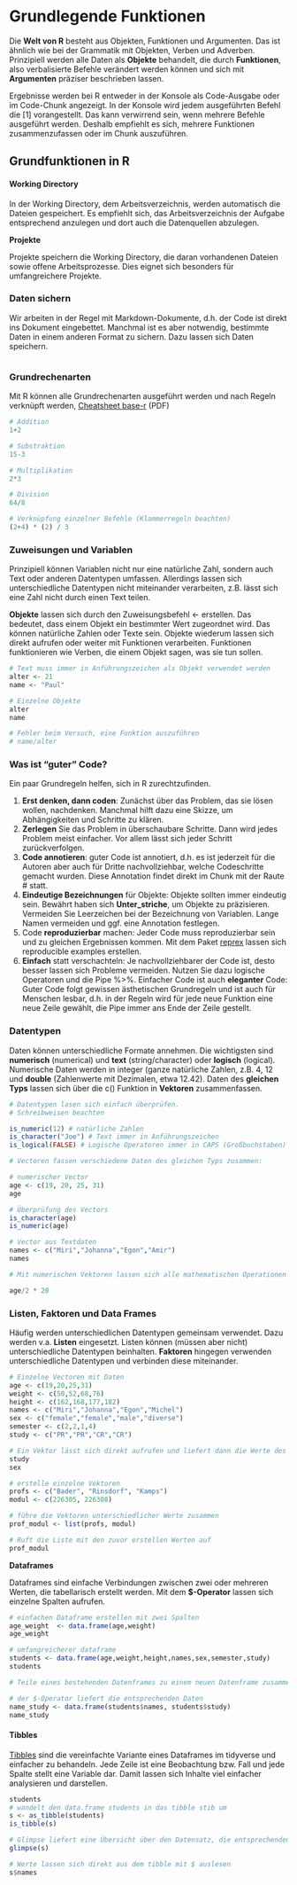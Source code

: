 # Grundlegende Funktionen

Die **Welt von R** besteht aus Objekten, Funktionen und Argumenten. Das
ist ähnlich wie bei der Grammatik mit Objekten, Verben und Adverben.
Prinzipiell werden alle Daten als **Objekte** behandelt, die durch
**Funktionen**, also verbalisierte Befehle verändert werden können und
sich mit **Argumenten** präziser beschrieben lassen.

Ergebnisse werden bei R entweder in der Konsole als Code-Ausgabe oder im
Code-Chunk angezeigt. In der Konsole wird jedem ausgeführten Befehl die
[1] vorangestellt. Das kann verwirrend sein, wenn mehrere Befehle
ausgeführt werden. Deshalb empfiehlt es sich, mehrere Funktionen
zusammenzufassen oder im Chunk auszuführen.

## Grundfunktionen in R

#### Working Directory

In der Working Directory, dem Arbeitsverzeichnis, werden automatisch die
Dateien gespeichert. Es empfiehlt sich, das Arbeitsverzeichnis der
Aufgabe entsprechend anzulegen und dort auch die Datenquellen abzulegen.

**Projekte**

Projekte speichern die Working Directory, die daran vorhandenen Dateien
sowie offene Arbeitsprozesse. Dies eignet sich besonders für
umfangreichere Projekte.

### **Daten sichern**

Wir arbeiten in der Regel mit Markdown-Dokumente, d.h. der Code ist
direkt ins Dokument eingebettet. Manchmal ist es aber notwendig,
bestimmte Daten in einem anderen Format zu sichern. Dazu lassen sich
Daten speichern.

```r

```

### Grundrechenarten

Mit R können alle Grundrechenarten ausgeführt werden und nach Regeln
verknüpft werden, [Cheatsheet
base-r](https://github.com/rstudio/cheatsheets/blob/main/base-r.pdf)
(PDF)

```r

# Addition
1+2

# Substraktion
15-3

# Multiplikation
2*3

# Division
64/8

# Verknüpfung einzelner Befehle (Klammerregeln beachten)
(2+4) * (2) / 3
```

### Zuweisungen und Variablen

Prinzipiell können Variablen nicht nur eine natürliche Zahl, sondern
auch Text oder anderen Datentypen umfassen. Allerdings lassen sich
unterschiedliche Datentypen nicht miteinander verarbeiten, z.B. lässt
sich eine Zahl nicht durch einen Text teilen.

**Objekte** lassen sich durch den Zuweisungsbefehl \<- erstellen. Das
bedeutet, dass einem Objekt ein bestimmter Wert zugeordnet wird. Das
können natürliche Zahlen oder Texte sein. Objekte wiederum lassen sich
direkt aufrufen oder weiter mit Funktionen verarbeiten. Funktionen
funktionieren wie Verben, die einem Objekt sagen, was sie tun sollen.

```r

# Text muss immer in Anführungszeichen als Objekt verwendet werden
alter <- 21
name <- "Paul"

# Einzelne Objekte
alter
name

# Fehler beim Versuch, eine Funktion auszuführen
# name/alter
```

### Was ist "guter" Code?

Ein paar Grundregeln helfen, sich in R zurechtzufinden.

1.  **Erst denken, dann coden**: Zunächst über das Problem, das sie
    lösen wollen, nachdenken. Manchmal hilft dazu eine Skizze, um
    Abhängigkeiten und Schritte zu klären.
2.  **Zerlegen** Sie das Problem in überschaubare Schritte. Dann wird
    jedes Problem meist einfacher. Vor allem lässt sich jeder Schritt
    zurückverfolgen.
3.  **Code annotieren**: guter Code ist annotiert, d.h. es ist jederzeit
    für die Autoren aber auch für Dritte nachvollziehbar, welche
    Codeschritte gemacht wurden. Diese Annotation findet direkt im Chunk
    mit der Raute \# statt.
4.  **Eindeutige Bezeichnungen** für Objekte: Objekte sollten immer
    eindeutig sein. Bewährt haben sich **Unter_striche**, um Objekte zu
    präzisieren. Vermeiden Sie Leerzeichen bei der Bezeichnung von
    Variablen. Lange Namen vermeiden und ggf. eine Annotation festlegen.
5.  Code **reproduzierbar** machen: Jeder Code muss reproduzierbar sein
    und zu gleichen Ergebnissen kommen. Mit dem Paket
    [reprex](https://github.com/tidyverse/reprex) lassen sich
    reproducible examples erstellen.
6.  **Einfach** statt verschachteln: Je nachvollziehbarer der Code ist,
    desto besser lassen sich Probleme vermeiden. Nutzen Sie dazu
    logische Operatoren und die Pipe %\>%. Einfacher Code ist auch
    **eleganter** Code: Guter Code folgt gewissen ästhetischen
    Grundregeln und ist auch für Menschen lesbar, d.h. in der Regeln
    wird für jede neue Funktion eine neue Zeile gewählt, die Pipe immer
    ans Ende der Zeile gestellt.

### Datentypen

Daten können unterschiedliche Formate annehmen. Die wichtigsten sind
**numerisch** (numerical) und **text** (string/character) oder
**logisch** (logical). Numerische Daten werden in integer (ganze
natürliche Zahlen, z.B. 4, 12 und **double** (Zahlenwerte mit Dezimalen,
etwa 12.42). Daten des **gleichen Typs** lassen sich über die c()
Funktion in **Vektoren** zusammenfassen.

```r

# Datentypen lasen sich einfach überprüfen.
# Schreibweisen beachten

is_numeric(12) # natürliche Zahlen
is_character("Joe") # Text immer in Anführungszeichen
is_logical(FALSE) # Logische Operatoren immer in CAPS (Großbuchstaben)

# Vectoren fassen verschiedene Daten des gleichen Typs zusammen:

# numerischer Vector
age <- c(19, 20, 25, 31)
age

# Überprüfung des Vectors
is_character(age)
is_numeric(age)

# Vector aus Textdaten
names <- c("Miri","Johanna","Egon","Amir")
names

# Mit numerischen Vektoren lassen sich alle mathematischen Operationen durchführen. Dabei wird jeder Wert einzeln berechnet.

age/2 * 20

```

### **Listen, Faktoren und Data Frames**

Häufig werden unterschiedlichen Datentypen gemeinsam verwendet. Dazu
werden v.a. **Listen** eingesetzt. Listen können (müssen aber nicht)
unterschiedliche Datentypen beinhalten. **Faktoren** hingegen verwenden
unterschiedliche Datentypen und verbinden diese miteinander.

```r

# Einzelne Vectoren mit Daten
age <- c(19,20,25,31)
weight <- c(50,52,68,76)
height <- c(162,168,177,182)
names <- c("Miri","Johanna","Egon","Michel")
sex <- c("female","female","male","diverse")
semester <- c(2,2,1,4)
study <- c("PR","PR","CR","CR")

# Ein Vektor lässt sich direkt aufrufen und liefert dann die Werte des Vektors
study
sex

```

```r

# erstelle einzelne Vektoren
profs <- c("Bader", "Rinsdorf", "Kamps")
modul <- c(226305, 226308)

# führe die Vektoren unterschiedlicher Werte zusammen
prof_modul <- list(profs, modul)

# Ruft die Liste mit den zuvor erstellen Werten auf
prof_modul

```

**Dataframes**

Dataframes sind einfache Verbindungen zwischen zwei oder mehreren
Werten, die tabellarisch erstellt werden. Mit dem **\$-Operator** lassen
sich einzelne Spalten aufrufen.

```r

# einfachen Dataframe erstellen mit zwei Spalten
age_weight  <- data.frame(age,weight)
age_weight

# umfangreicherer dataframe
students <- data.frame(age,weight,height,names,sex,semester,study)
students

# Teile eines bestehenden Datenframes zu einem neuen Datenframe zusammenfügen

# der $-Operator liefert die entsprechenden Daten
name_study <- data.frame(students$names, students$study)
name_study

```

#### Tibbles

[Tibbles](https://tibble.tidyverse.org) sind die vereinfachte Variante
eines Dataframes im tidyverse und einfacher zu behandeln. Jede Zeile ist
eine Beobachtung bzw. Fall und jede Spalte stellt eine Variable dar.
Damit lassen sich Inhalte viel einfacher analysieren und darstellen.

```r

students
# wandelt den data.frame students in das tibble stib um
s <- as_tibble(students)
is_tibble(s)

# Glimpse liefert eine Übersicht über den Datensatz, die entsprechenden Variablen in den Spalten und deren Kodierung
glimpse(s)

# Werte lassen sich direkt aus dem tibble mit $ auslesen
s$names

```

